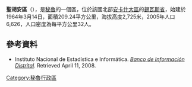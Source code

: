 '''聖胡安區'''（{{lang-es|Distrito de San Juan}}），是[[秘魯|秘魯]]的一個區，位於該國北部[[安卡什大區|安卡什大區]]的[[錫瓦斯省_(安卡什大區)|錫瓦斯省]]，始建於1964年3月14日，面積209.24平方公里，海拔高度2,725米，2005年人口6,626，人口密度為每平方公里32人。

==參考資料==
*{{es icon}} Instituto Nacional de Estadística e Informática. ''[https://web.archive.org/web/20080423164200/http://desa.inei.gob.pe/mapas/bid/ Banco de Información Distrital]''. Retrieved April 11, 2008.

{{coord|9|07|13|S|78|11|38|W|type:adm3rd_source:kolossus-itwiki|display=title}}

{{Peru-geo-stub}}
[[Category:秘魯行政區|Category:秘魯行政區]]